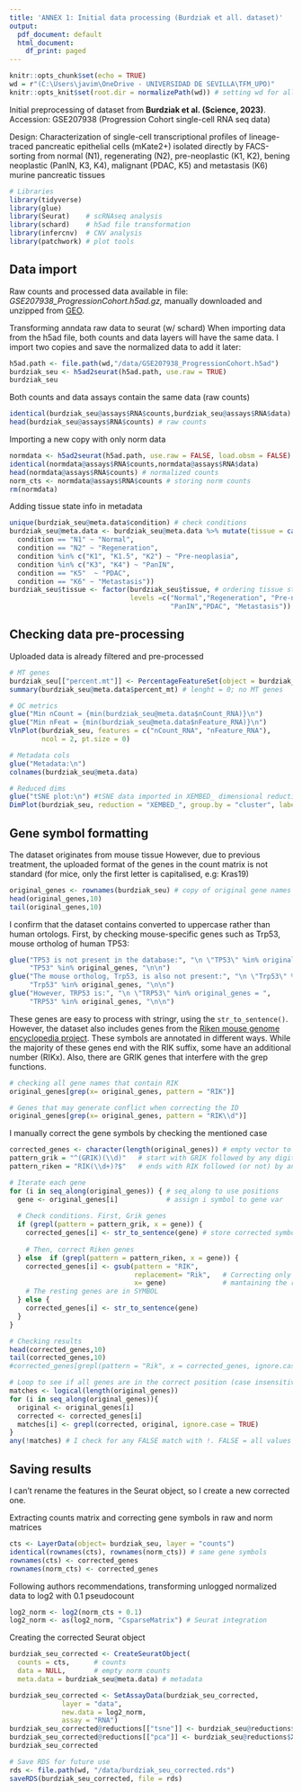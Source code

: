 ---
title: 'ANNEX 1: Initial data processing (Burdziak et all. dataset)'
output:
  pdf_document: default
  html_document:
    df_print: paged
---

```{r setup, include=FALSE}
knitr::opts_chunk$set(echo = TRUE)
wd = r"(C:\Users\javim\OneDrive - UNIVERSIDAD DE SEVILLA\TFM_UPO)"
knitr::opts_knit$set(root.dir = normalizePath(wd)) # setting wd for all chunks
```

Initial preprocessing of dataset from **Burdziak et al. (Science, 2023)**. Accession: GSE207938 (Progression Cohort single-cell RNA seq data)

Design: Characterization of single-cell transcriptional profiles of lineage-traced pancreatic epithelial cells (mKate2+) isolated directly by FACS-sorting from normal (N1), regenerating (N2), pre-neoplastic (K1, K2), bening neoplastic (PanIN, K3, K4), malignant (PDAC, K5) and metastasis (K6) murine pancreatic tissues

```{r}
# Libraries
library(tidyverse)
library(glue)
library(Seurat)    # scRNAseq analysis
library(schard)    # h5ad file transformation
library(infercnv)  # CNV analysis
library(patchwork) # plot tools
```

## Data import

Raw counts and processed data available in file: *GSE207938_ProgressionCohort.h5ad.gz,* manually downloaded and unzipped from [GEO](https://www.ncbi.nlm.nih.gov/geo/download/?acc=GSE207938&format=file&file=GSE207938%5FProgressionCohort%2Eh5ad%2Egz).

Transforming anndata raw data to seurat (w/ schard) When importing data from the h5ad file, both counts and data layers will have the same data. I import two copies and save the normalized data to add it later:

```{r, warning=FALSE}
h5ad.path <- file.path(wd,"/data/GSE207938_ProgressionCohort.h5ad")
burdziak_seu <- h5ad2seurat(h5ad.path, use.raw = TRUE)   
burdziak_seu
```

Both counts and data assays contain the same data (raw counts)

```{r}
identical(burdziak_seu@assays$RNA$counts,burdziak_seu@assays$RNA$data)
head(burdziak_seu@assays$RNA$counts) # raw counts
```

Importing a new copy with only norm data

```{r,warning=FALSE}
normdata <- h5ad2seurat(h5ad.path, use.raw = FALSE, load.obsm = FALSE)
identical(normdata@assays$RNA$counts,normdata@assays$RNA$data)
head(normdata@assays$RNA$counts) # normalized counts
norm_cts <- normdata@assays$RNA$counts # storing norm counts
rm(normdata)
```

Adding tissue state info in metadata

```{r}
unique(burdziak_seu@meta.data$condition) # check conditions
burdziak_seu@meta.data <- burdziak_seu@meta.data %>% mutate(tissue = case_when( # add tissue column, based on reference paper
  condition == "N1" ~ "Normal",
  condition == "N2" ~ "Regeneration",
  condition %in% c("K1", "K1.5", "K2") ~ "Pre-neoplasia",
  condition %in% c("K3", "K4") ~ "PanIN",
  condition == "K5"  ~ "PDAC",
  condition == "K6" ~ "Metastasis"))
burdziak_seu$tissue <- factor(burdziak_seu$tissue, # ordering tissue states
                              levels =c("Normal","Regeneration", "Pre-neoplasia",
                                        "PanIN","PDAC", "Metastasis"))
```

## Checking data pre-processing

Uploaded data is already filtered and pre-processed

```{r}
# MT genes
burdziak_seu[["percent.mt"]] <- PercentageFeatureSet(object = burdziak_seu, pattern = "^MT-")
summary(burdziak_seu@meta.data$percent_mt) # lenght = 0; no MT genes

# QC metrics
glue("Min nCount = {min(burdziak_seu@meta.data$nCount_RNA)}\n")
glue("Min nFeat = {min(burdziak_seu@meta.data$nFeature_RNA)}\n")
VlnPlot(burdziak_seu, features = c("nCount_RNA", "nFeature_RNA"),
        ncol = 2, pt.size = 0)

# Metadata cols
glue("Metadata:\n")
colnames(burdziak_seu@meta.data)

# Reduced dims
glue("tSNE plot:\n") #tSNE data imported in XEMBED_ dimensional reduction
DimPlot(burdziak_seu, reduction = "XEMBED_", group.by = "cluster", label=TRUE) + theme_minimal() + theme(panel.grid = element_blank()) + ggtitle(NULL) + labs(x = "tSNE_1", y = "tSNE_2") 

```

## Gene symbol formatting

The dataset originates from mouse tissue However, due to previous treatment, the uploaded format of the genes in the count matrix is not standard (for mice, only the first letter is capitalised, e.g: Kras19)

```{r}
original_genes <- rownames(burdziak_seu) # copy of original gene names 
head(original_genes,10) 
tail(original_genes,10)
```

I confirm that the dataset contains converted to uppercase rather than human ortologs. First, by checking mouse-specific genes such as Trp53, mouse ortholog of human TP53:

```{r}
glue("TP53 is not present in the database:", "\n \"TP53\" %in% original_genes = ",
     "TP53" %in% original_genes, "\n\n")
glue("The mouse ortholog, Trp53, is also not present:", "\n \"Trp53\" %in% original_genes = ", 
     "Trp53" %in% original_genes, "\n\n")
glue("However, TRP53 is:", "\n \"TRP53\" %in% original_genes = ", 
     "TRP53" %in% original_genes, "\n\n")
```

These genes are easy to process with stringr, using the `str_to_sentence()`. However, the dataset also includes genes from the [Riken mouse genome encyclopedia project](https://www.sciencedirect.com/science/article/pii/S1631069103002166?via%3Dihub). These symbols are annotated in different ways. While the majority of these genes end with the RIK suffix, some have an additional number (RIKx). Also, there are GRIK genes that interfere with the grep functions.

```{r}
# checking all gene names that contain RIK
original_genes[grep(x= original_genes, pattern = "RIK")] 
```

```{r}
# Genes that may generate conflict when correcting the ID
original_genes[grep(x= original_genes, pattern = "RIK\\d")]
```

I manually correct the gene symbols by checking the mentioned case

```{r}
corrected_genes <- character(length(original_genes)) # empty vector to save symbols
pattern_grik = "^(GRIK)(\\d)"   # start with GRIK followed by any digit
pattern_riken = "RIK(\\d+)?$"   # ends with RIK followed (or not) by any digit

# Iterate each gene
for (i in seq_along(original_genes)) { # seq_along to use positions
  gene <- original_genes[i]            # assign i symbol to gene var
  
  # Check conditions. First, Grik genes
  if (grepl(pattern = pattern_grik, x = gene)) {
    corrected_genes[i] <- str_to_sentence(gene) # store corrected symbol in position
    
    # Then, correct Riken genes
  } else  if (grepl(pattern = pattern_riken, x = gene)) {
    corrected_genes[i] <- gsub(pattern = "RIK", 
                               replacement= "Rik",   # Correcting only Rik suffix, 
                               x= gene)              # mantaining the rest of uppercases
    # The resting genes are in SYMBOL
  } else {
    corrected_genes[i] <- str_to_sentence(gene)
  }
}

# Checking results
head(corrected_genes,10)
tail(corrected_genes,10)
#corrected_genes[grepl(pattern = "Rik", x = corrected_genes, ignore.case = TRUE)]

# Loop to see if all genes are in the correct position (case insensitive)
matches <- logical(length(original_genes))
for (i in seq_along(original_genes)){
  original <- original_genes[i]
  corrected <- corrected_genes[i]
  matches[i] <- grepl(corrected, original, ignore.case = TRUE)
}
any(!matches) # I check for any FALSE match with !. FALSE = all values are match (TRUE)

```

## Saving results

I can't rename the features in the Seurat object, so I create a new corrected one.

Extracting counts matrix and correcting gene symbols in raw and norm matrices

```{r}
cts <- LayerData(object= burdziak_seu, layer = "counts") 
identical(rownames(cts), rownames(norm_cts)) # same gene symbols
rownames(cts) <- corrected_genes 
rownames(norm_cts) <- corrected_genes
```

Following authors recommendations, transforming unlogged normalized data to log2 with 0.1 pseudocount

```{r}
log2_norm <- log2(norm_cts + 0.1)
log2_norm <- as(log2_norm, "CsparseMatrix") # Seurat integration
```

Creating the corrected Seurat object

```{r}
burdziak_seu_corrected <- CreateSeuratObject( 
  counts = cts,      # counts
  data = NULL,       # empty norm counts
  meta.data = burdziak_seu@meta.data) # metadata

burdziak_seu_corrected <- SetAssayData(burdziak_seu_corrected, 
             layer = "data",
             new.data = log2_norm,
             assay = "RNA")
burdziak_seu_corrected@reductions[["tsne"]] <- burdziak_seu@reductions$XEMBED_ # dim reductions
burdziak_seu_corrected@reductions[["pca"]] <- burdziak_seu@reductions$XPCA_
burdziak_seu_corrected

# Save RDS for future use
rds <- file.path(wd, "/data/burdziak_seu_corrected.rds")
saveRDS(burdziak_seu_corrected, file = rds)
```
